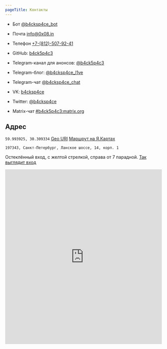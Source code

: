 ```yaml
---
pageTitle: Контакты
---
```


- Бот [@b4cksp4ce_bot](tg://resolve/?domain=b4cksp4ce_bot)
- Почта [info@0x08.in](mailto:info@0x08.in)
- Телефон [+7-(812)-507-92-41](tel:+78125079241)


- GitHub: [b4ck5p4c3](https://github.com/b4ck5p4c3)


- Telegram-канал для анонсов: [@b4ck5p4c3](tg://resolve/?domain=b4ck5p4c3)
- Telegram-блог: [@b4cksp4ce_l1ve](tg://resolve/?domain=b4cksp4ce_l1ve)
- Telegram-чат [@b4cksp4ce_chat](tg://resolve/?domain=b4cksp4ce_chat)


- VK: [b4cksp4ce](https://vk.com/b4cksp4ce)
- Twitter: [@b4cksp4ce](https://twitter.com/b4cksp4ce)
- Matrix-чат [#b4ck5p4c3:matrix.org](https://matrix.to/#/#b4ck5p4c3:matrix.org)

## Адрес

`59.993925, 30.309334` <a href='geo:59.993925,30.309334' target='blank'>Geo URI</a> <a href='https://yandex.ru/maps/2/saint-petersburg/?ll=30.309334%2C59.993925&mode=routes&rtext=~59.993925%2C30.309334&rtt=auto&ruri=~ymapsbm1%3A%2F%2Forg%3Foid%3D29206101690&z=14' target='blank'>Маршрут на Я.Картах</a>

`197343, Санкт-Петербург, Ланское шоссе, 14, корп. 1`

Остеклённый вход, с желтой стрелкой, справа от 7 парадной. <a href='http://0x08.in/img/map.jpg' target='blank'>Так выглядит вход</a>

<iframe src="https://yandex.ru/map-widget/v1/?z=12&ol=biz&oid=29206101690" width="100%" height="560" frameborder="0"></iframe>
